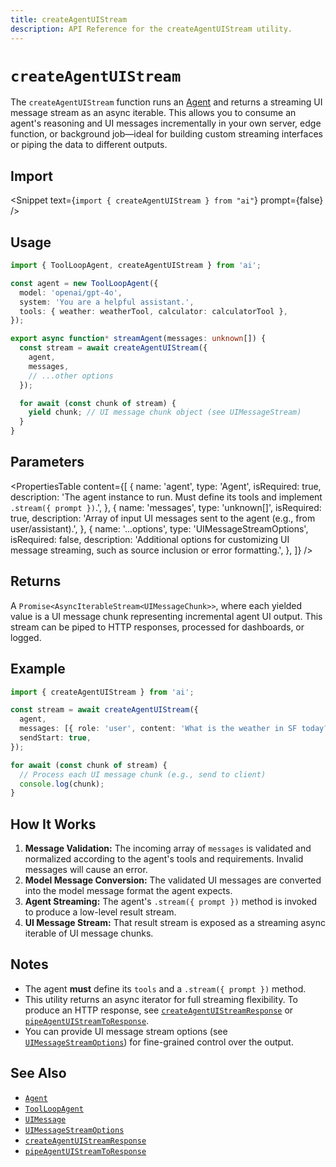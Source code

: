```yaml
---
title: createAgentUIStream
description: API Reference for the createAgentUIStream utility.
---
```


# `createAgentUIStream`

The `createAgentUIStream` function runs an [Agent](/docs/reference/ai-sdk-core/agent) and returns a streaming UI message stream as an async iterable. This allows you to consume an agent's reasoning and UI messages incrementally in your own server, edge function, or background job—ideal for building custom streaming interfaces or piping the data to different outputs.

## Import

<Snippet text={`import { createAgentUIStream } from "ai"`} prompt={false} />

## Usage

```ts
import { ToolLoopAgent, createAgentUIStream } from 'ai';

const agent = new ToolLoopAgent({
  model: 'openai/gpt-4o',
  system: 'You are a helpful assistant.',
  tools: { weather: weatherTool, calculator: calculatorTool },
});

export async function* streamAgent(messages: unknown[]) {
  const stream = await createAgentUIStream({
    agent,
    messages,
    // ...other options
  });

  for await (const chunk of stream) {
    yield chunk; // UI message chunk object (see UIMessageStream)
  }
}
```

## Parameters

<PropertiesTable
  content={[
    {
      name: 'agent',
      type: 'Agent',
      isRequired: true,
      description:
        'The agent instance to run. Must define its tools and implement `.stream({ prompt })`.',
    },
    {
      name: 'messages',
      type: 'unknown[]',
      isRequired: true,
      description:
        'Array of input UI messages sent to the agent (e.g., from user/assistant).',
    },
    {
      name: '...options',
      type: 'UIMessageStreamOptions',
      isRequired: false,
      description:
        'Additional options for customizing UI message streaming, such as source inclusion or error formatting.',
    },
  ]}
/>

## Returns

A `Promise<AsyncIterableStream<UIMessageChunk>>`, where each yielded value is a UI message chunk representing incremental agent UI output. This stream can be piped to HTTP responses, processed for dashboards, or logged.

## Example

```ts
import { createAgentUIStream } from 'ai';

const stream = await createAgentUIStream({
  agent,
  messages: [{ role: 'user', content: 'What is the weather in SF today?' }],
  sendStart: true,
});

for await (const chunk of stream) {
  // Process each UI message chunk (e.g., send to client)
  console.log(chunk);
}
```

## How It Works

1. **Message Validation:** The incoming array of `messages` is validated and normalized according to the agent's tools and requirements. Invalid messages will cause an error.
2. **Model Message Conversion:** The validated UI messages are converted into the model message format the agent expects.
3. **Agent Streaming:** The agent's `.stream({ prompt })` method is invoked to produce a low-level result stream.
4. **UI Message Stream:** That result stream is exposed as a streaming async iterable of UI message chunks.

## Notes

- The agent **must** define its `tools` and a `.stream({ prompt })` method.
- This utility returns an async iterator for full streaming flexibility. To produce an HTTP response, see [`createAgentUIStreamResponse`](/docs/reference/ai-sdk-core/create-agent-ui-stream-response) or [`pipeAgentUIStreamToResponse`](/docs/reference/ai-sdk-core/pipe-agent-ui-stream-to-response).
- You can provide UI message stream options (see [`UIMessageStreamOptions`](/docs/reference/ai-sdk-core/ui-message-stream-options)) for fine-grained control over the output.

## See Also

- [`Agent`](/docs/reference/ai-sdk-core/agent)
- [`ToolLoopAgent`](/docs/reference/ai-sdk-core/tool-loop-agent)
- [`UIMessage`](/docs/reference/ai-sdk-core/ui-message)
- [`UIMessageStreamOptions`](/docs/reference/ai-sdk-core/ui-message-stream-options)
- [`createAgentUIStreamResponse`](/docs/reference/ai-sdk-core/create-agent-ui-stream-response)
- [`pipeAgentUIStreamToResponse`](/docs/reference/ai-sdk-core/pipe-agent-ui-stream-to-response)
